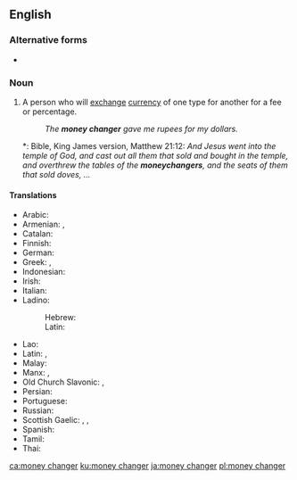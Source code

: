 ==English==

===Alternative forms===
* {{l|en|moneychanger}}

===Noun===
{{en-noun}}

# A person who will [[exchange]] [[currency]] of one type for another for a fee or percentage.
#: ''The '''money changer''' gave me rupees for my dollars.''
#*: Bible, King James version, Matthew 21:12: ''And Jesus went into the temple of God, and cast out all them that sold and bought in the temple, and overthrew the tables of the '''moneychangers''', and the seats of them that sold doves, …''

====Translations====
{{trans-top|person who will exchange currency}}
* Arabic: {{t|ar|صَرَّاف|m}}
* Armenian: {{t|hy|լումայափոխ}}, {{t+|hy|դրամափոխ}}
* Catalan: {{t+|ca|canvista|m|f}}
* Finnish: {{t|fi|rahanvaihtaja}}
* German: {{t|de|Geldwechsler|m}}
* Greek: {{t+|el|αργυραμοιβός|m}}, {{t+|el|σαράφης|m}}
* Indonesian: {{t|id|penukar uang}}
* Irish: {{t|ga|malartóir airgid|m}}
* Italian: {{t|it|scambista|m}}
* Ladino:
*: Hebrew: {{t|lad|סאראף|m|sc=Hebr}}
*: Latin: {{t|lad|saraf|m}}
{{trans-mid}}
* Lao: {{t-needed|lo}}
* Latin: {{t|la|nummulārius|m}}, {{t|la|argentārius|m}}
* Malay: {{t|ms|pengurup wang}}
* Manx: {{t|gv|maylartagh argid|m}}, {{t|gv|caghlaader argid|m}}
* Old Church Slavonic: {{t|cu|пѣнѧжьникъ|m}}, {{t|cu|тръжьникъ|m}}
* Persian: {{t+|fa|صراف|tr=sarrâf|sc=fa-Arab}}
* Portuguese: {{t+|pt|cambista|m|f}}
* Russian: {{t+|ru|меня́ла|m|f}}
* Scottish Gaelic: {{t|gd|malairtiche-airgid|m}}, {{t|gd|neach-malairt|m}}, {{t|gd|neach-malairt airgid|m}}
* Spanish: {{t+|es|cambista|m|f}}
* Tamil: {{t-needed|ta}}
* Thai: {{t|th|คนแลกเงิน|tr=kon lâek ngern|sc=Thai}}
{{trans-bottom}}

[[ca:money changer]]
[[ku:money changer]]
[[ja:money changer]]
[[pl:money changer]]